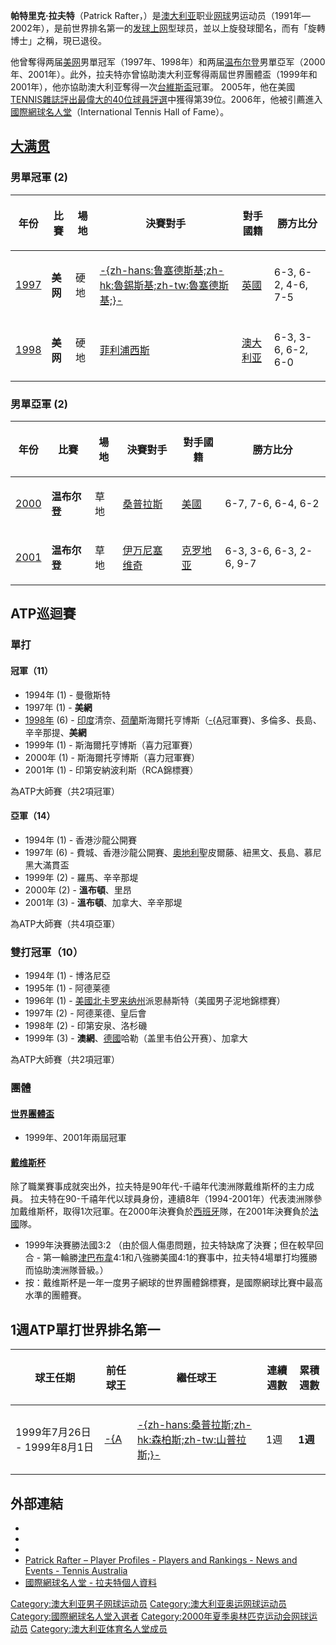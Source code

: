 {{noteTA
|T=zh-hans:帕特里克·拉夫特;zh-hk:拉夫達;zh-tw:拉夫特;
|G1=Tennis
|1=zh-hans:拉夫特;zh-hk:拉夫達;zh-tw:拉夫特;
|2=zh-hans:澳大利亚;zh-hk:澳洲;zh-tw:澳洲;
|3=zh-hans:温布尔登;zh-hk:溫布頓;zh-tw:溫布頓;
|4=zh-hans:伊万尼塞维奇;zh-hk:伊雲尼斯域;zh-tw:伊凡尼塞維奇;
|5=zh-hans:克罗地亚;zh-hk:克羅地亞;zh-tw:克羅埃西亞;
|6=zh-hans:桑普拉斯;zh-hk:森柏斯;zh-tw:山普拉斯;
|7=zh-hans:戴维斯杯;zh-hk:台維斯盃;zh-tw:戴維斯盃;
|8=zh-hans:辛辛纳提;zh-hk:辛辛那提;zh-tw:辛辛那提;  
|9=zh-hans:阿德莱德;zh-hk:阿德雷德;zh-tw:阿德雷德;
|10=zh-hans:女王杯;zh-hk:皇后會;zh-tw:女皇盃;
}}
{{Infobox 网球
|姓名=Patrick Rafter
|image=Patrick_Rafter_2015.jpg
|国籍={{AUS}}
|生日={{birth_date_and_age|1972|12|28|mf=y}}
|出生地={{AUS}}[[昆士蘭州|昆士蘭州]][[伊薩山_(昆士蘭州)|伊薩山]]
|居住地={{BER}}[[彭布羅克帕里什|彭布羅克帕里什]]
|身高=185
|体重=80
|持拍手=右
|反拍=单手
|转职业年=1991年
|球拍=
|球衣=Reebok
|球鞋=
|单打最高排名='''1'''（1999年7月26日）
|双打最高排名=6（1999年2月1日）
|现单打排名=已退役
|现双打排名=已退役
|单打冠军头衔=11
|双打冠军头衔=10
|职业战绩=單打358勝191負 <br />雙打214勝110負
|奖金=11,133,128[[美元|美元]]
|澳网最好成绩=-{zh-hans:半决赛; zh-hk:準決賽;}-（2001）<br /> 男雙'''冠军'''（1999）
|法网最好成绩=-{zh-hans:半决赛; zh-hk:準決賽;}-（1997）
|温网最好成绩=亚军（2000，2001）
|美网最好成绩=[[File:US_Open_Trophy_(US_Open_-_Gentlemen's_single).svg|15px]] '''冠軍'''（1997、1998）
|大满贯个数=3个 (男單2个，男雙1个)
|奥运会最好成绩=男單第二輪（2000）
}}

'''帕特里克·拉夫特'''（Patrick Rafter，{{bd|1972年|12月28日|catIdx=R}}）是[[澳大利亚|澳大利亚]]职业[[网球|网球]]男运动员（1991年—2002年），是前世界排名第一的[[網球戰略|发球上网]]型球员，並以上旋發球聞名，而有「旋轉博士」之稱，現已退役。 

他曾奪得两届[[美网|美网]]男單冠军（1997年、1998年）和两届[[溫網|温布尔登]]男單亞军（2000年、2001年）。此外，拉夫特亦曾協助澳大利亚奪得兩屆世界團體盃（1999年和2001年），他亦協助澳大利亚奪得一次[[台維斯盃|台維斯盃]]冠軍。 2005年，他在美國[[TENNIS_Magazine#網球史上最偉大的40位球員|TENNIS雜誌評出最偉大的40位球員評選]]中獲得第39位。2006年，他被引薦進入[[國際網球名人堂|國際網球名人堂]]（International Tennis Hall of Fame）。

== [[网球大满贯|大满贯]] ==

=== 男單冠軍 (2) ===

{| class="wikitable"
!年份
!比賽
!場地
!決賽對手
!對手國籍
!勝方比分
|-bgcolor="#CCCCFF"
| [[1997年美國網球公開賽男子單打比賽|1997]]
| '''美网'''
| 硬地
| [[格雷格·魯塞德斯基|-{zh-hans:鲁塞德斯基;zh-hk:魯錫斯基;zh-tw:魯塞德斯基;}-]]
| {{flagicon|UK}}[[英國|英國]]
| 6-3, 6-2, 4-6, 7-5 
|-bgcolor="#CCCCFF"
| [[1998年美國網球公開賽男子單打比賽|1998]]
| '''美网'''
| 硬地
| [[馬克·菲利浦西斯|菲利浦西斯]]
| {{flagicon|AUS}}[[澳大利亚|澳大利亚]]
| 6-3, 3-6, 6-2, 6-0
|}

=== 男單亞軍 (2) ===

{| class="wikitable"
!年份
!比賽
!場地 
!決賽對手
!對手國籍
!勝方比分
|-bgcolor="#CCFFCC"
| [[2000年溫布頓網球錦標賽男子單打比賽|2000]]
| '''温布尔登'''
| 草地
| [[皮特·桑普拉斯|桑普拉斯]]
| {{flagicon|USA}}[[美國|美國]]
| 6-7, 7-6, 6-4, 6-2 
|-bgcolor="#CCFFCC"
| [[2001年溫布頓網球錦標賽男子單打比賽|2001]]
| '''温布尔登'''
| 草地
| [[戈蘭·伊雲尼斯域|伊万尼塞维奇]]
| {{flagicon|Croatia}}[[克羅地亞|克罗地亚]]
| 6-3, 3-6, 6-3, 2-6, 9-7 
|}

==ATP巡迴賽==

===單打===

====冠軍（11）====

* 1994年 (1) - 曼徹斯特
* 1997年 (1) - '''美網'''
* [http://www.atpworldtour.com/Tennis/Players/Ra/P/Patrick-Rafter.aspx?t=pa&y=1998&m=s&e=0 1998年] (6) - [[印度|印度]]清奈、[[荷蘭|荷蘭]]斯海爾托亨博斯（[[喜力|-{A]]冠軍賽)、多倫多{{fn|A}}、長島、辛辛那提{{fn|A}}、'''美網'''
* 1999年 (1) - 斯海爾托亨博斯（喜力冠軍賽）
* 2000年 (1) - 斯海爾托亨博斯（喜力冠軍賽）
* 2001年 (1) - 印第安納波利斯（RCA錦標賽）

{{fnb|A}}為ATP大師賽（共2項冠軍）

====亞軍（14）====

* 1994年 (1) - 香港沙龍公開賽 
* 1997年 (6) - 費城、香港沙龍公開賽、[[奧地利|奧地利]]聖皮爾藤、紐黑文、長島、慕尼黑大滿貫盃
* 1999年 (2) - 羅馬{{fn|B}}、辛辛那堤{{fn|B}}
* 2000年 (2) - '''溫布頓'''、里昂
* 2001年 (3) - '''溫布頓'''、加拿大{{fn|B}}、辛辛那堤{{fn|B}}
 
{{fnb|B}}為ATP大師賽（共4項亞軍）


===雙打冠軍（10）===

* 1994年 (1) - 博洛尼亞
* 1995年 (1) - 阿德莱德
* 1996年 (1) - [[美國|美國]][[北卡罗来纳州|北卡罗来纳州]]派恩赫斯特（美國男子泥地錦標賽）
* 1997年 (2) - 阿德莱德、皇后會
* 1998年 (2) - 印第安泉{{fn|C}}、洛杉磯 
* 1999年 (3) - '''澳網'''、[[德國|德國]]哈勒（盖里韦伯公开赛）、加拿大{{fn|C}}

{{fnb|C}}為ATP大師賽（共2項冠軍）


===團體===

====[[世界團體盃|世界團體盃]]====

* 1999年、2001年兩屆冠軍 


====[[戴维斯杯|戴维斯杯]]====

除了職業賽事成就突出外，拉夫特是90年代-千禧年代澳洲隊戴维斯杯的主力成員。
拉夫特在90-千禧年代以球員身份，連續8年（1994-2001年）代表澳洲隊參加戴维斯杯，取得1次冠軍。在2000年決賽負於[[西班牙|西班牙]]隊，在2001年決賽負於[[法國|法國]]隊。

* 1999年決賽勝法國3:2 （由於個人傷患問題，拉夫特缺席了決賽；但在較早回合 - 第一輪勝[[津巴布韋|津巴布韋]]4:1和八強勝美國4:1的賽事中，拉夫特4場單打均獲勝而協助澳洲隊晉級。）
* 按：戴维斯杯是一年一度男子網球的世界團體錦標賽，是國際網球比賽中最高水準的團體賽。

== 1週ATP單打世界排名第一 ==

{| class="wikitable"
!球王任期
!前任球王
!繼任球王
!連續週數
!累積週數
|-
| 1999年7月26日 - 1999年8月1日
| [[安德烈·阿加西|-{A]]
| [[皮特·桑普拉斯|-{zh-hans:桑普拉斯;zh-hk:森柏斯;zh-tw:山普拉斯;}-]]   
| 1週
| '''1週''' 
|}



== 外部連結 ==
* {{ATP|id=R255}}
* {{ITF Profile|id=10001728}}
* {{DavisCupplayerlink|id=10001728}}
* [http://www.tennis.com.au/player-profiles/patrick-rafter Patrick Rafter – Player Profiles - Players and Rankings - News and Events - Tennis Australia]{{dead link|date=2018年2月 |bot=InternetArchiveBot |fix-attempted=yes }} {{En icon}}
* [https://web.archive.org/web/20100330095503/http://www.tennisfame.com/hall-of-famers/patrick-rafter 國際網球名人堂 - 拉夫特個人資料] 

{{网球男单世界第一}}
{{美网男单冠军}}

{{Authority control}}
{{DEFAULTSORT:Rafter, Patrick}}
[[Category:澳大利亚男子网球运动员|Category:澳大利亚男子网球运动员]]
[[Category:澳大利亚奥运网球运动员|Category:澳大利亚奥运网球运动员]]
[[Category:國際網球名人堂入選者|Category:國際網球名人堂入選者]]
[[Category:2000年夏季奥林匹克运动会网球运动员|Category:2000年夏季奥林匹克运动会网球运动员]]
[[Category:澳大利亚体育名人堂成员|Category:澳大利亚体育名人堂成员]]